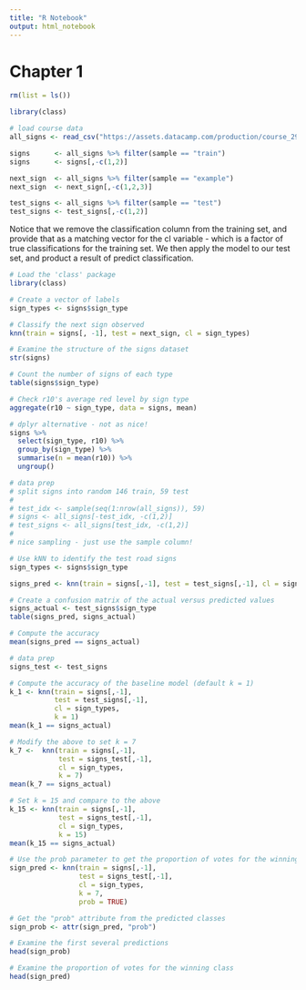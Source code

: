 ```yaml
---
title: "R Notebook"
output: html_notebook
---
```


# Chapter 1

```r
rm(list = ls())
```


```r
library(class)

# load course data
all_signs <- read_csv("https://assets.datacamp.com/production/course_2906/datasets/knn_traffic_signs.csv")

signs      <- all_signs %>% filter(sample == "train")
signs      <- signs[,-c(1,2)]

next_sign  <- all_signs %>% filter(sample == "example")
next_sign  <- next_sign[,-c(1,2,3)]

test_signs <- all_signs %>% filter(sample == "test")
test_signs <- test_signs[,-c(1,2)]
```

Notice that we remove the classification column from the training set, and provide that as a matching vector for the cl variable - which is a factor of true classifications for the training set. We then apply the model to our test set, and product a result of predict classification.

```r
# Load the 'class' package
library(class)

# Create a vector of labels
sign_types <- signs$sign_type

# Classify the next sign observed
knn(train = signs[, -1], test = next_sign, cl = sign_types)
```

```r
# Examine the structure of the signs dataset
str(signs)

# Count the number of signs of each type
table(signs$sign_type)

# Check r10's average red level by sign type
aggregate(r10 ~ sign_type, data = signs, mean)

# dplyr alternative - not as nice!
signs %>% 
  select(sign_type, r10) %>% 
  group_by(sign_type) %>% 
  summarise(n = mean(r10)) %>% 
  ungroup()
```


```r
# data prep
# split signs into random 146 train, 59 test
#
# test_idx <- sample(seq(1:nrow(all_signs)), 59)
# signs <- all_signs[-test_idx, -c(1,2)]
# test_signs <- all_signs[test_idx, -c(1,2)]
#
# nice sampling - just use the sample column!
```


```r
# Use kNN to identify the test road signs
sign_types <- signs$sign_type

signs_pred <- knn(train = signs[,-1], test = test_signs[,-1], cl = sign_types)

# Create a confusion matrix of the actual versus predicted values
signs_actual <- test_signs$sign_type
table(signs_pred, signs_actual)

# Compute the accuracy
mean(signs_pred == signs_actual)
```

```r
# data prep
signs_test <- test_signs

# Compute the accuracy of the baseline model (default k = 1)
k_1 <- knn(train = signs[,-1],
           test = test_signs[,-1], 
           cl = sign_types,
           k = 1)
mean(k_1 == signs_actual)

# Modify the above to set k = 7
k_7 <-  knn(train = signs[,-1],
            test = signs_test[,-1],
            cl = sign_types,
            k = 7)
mean(k_7 == signs_actual)

# Set k = 15 and compare to the above
k_15 <- knn(train = signs[,-1],
            test = signs_test[,-1], 
            cl = sign_types, 
            k = 15)
mean(k_15 == signs_actual)
```

```r
# Use the prob parameter to get the proportion of votes for the winning class
sign_pred <- knn(train = signs[,-1],
                 test = signs_test[,-1],
                 cl = sign_types,
                 k = 7,
                 prob = TRUE)

# Get the "prob" attribute from the predicted classes
sign_prob <- attr(sign_pred, "prob")

# Examine the first several predictions
head(sign_prob)

# Examine the proportion of votes for the winning class
head(sign_pred)
```




